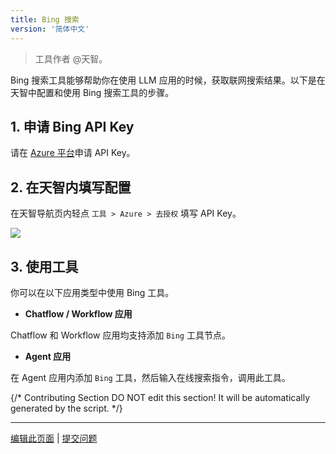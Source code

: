 ```yaml
---
title: Bing 搜索
version: '简体中文'
---
```


> 工具作者 @天智。

Bing 搜索工具能够帮助你在使用 LLM 应用的时候，获取联网搜索结果。以下是在天智中配置和使用 Bing 搜索工具的步骤。

## 1. 申请 Bing API Key

请在 [Azure 平台](https://platform.openai.com/)申请 API Key。

## 2. 在天智内填写配置

在天智导航页内轻点 `工具 > Azure > 去授权` 填写 API Key。

![](/zh-hans/img/5e8f18c29c50f14c5c83d7b45c546725.png)

## 3. 使用工具

你可以在以下应用类型中使用 Bing 工具。

- **Chatflow / Workflow 应用**

Chatflow 和 Workflow 应用均支持添加 `Bing` 工具节点。

- **Agent 应用**

在 Agent 应用内添加 `Bing` 工具，然后输入在线搜索指令，调用此工具。

{/*
Contributing Section
DO NOT edit this section!
It will be automatically generated by the script.
*/}

---

[编辑此页面](https://github.com/langgenius/dify-docs/edit/main/zh-hans/guides/tools/tool-configuration/bing.mdx) | [提交问题](https://github.com/langgenius/dify-docs/issues/new?template=docs.yml)

